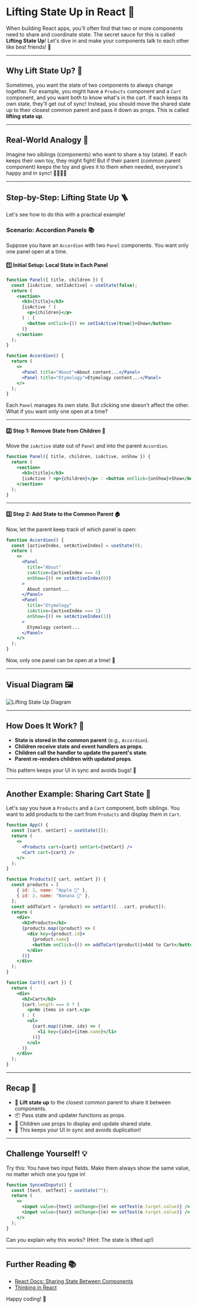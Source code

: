 # Lifting State Up in React 🚀

When building React apps, you'll often find that two or more components need to share and coordinate state. The secret sauce for this is called **Lifting State Up**! Let's dive in and make your components talk to each other like best friends! 🤝

---

## Why Lift State Up? 🤔

Sometimes, you want the state of two components to always change together. For example, you might have a `Products` component and a `Cart` component, and you want both to know what's in the cart. If each keeps its own state, they'll get out of sync! Instead, you should move the shared state up to their closest common parent and pass it down as props. This is called **lifting state up**.

---

## Real-World Analogy 🌳

Imagine two siblings (components) who want to share a toy (state). If each keeps their own toy, they might fight! But if their parent (common parent component) keeps the toy and gives it to them when needed, everyone's happy and in sync! 👨‍👩‍👧‍👦

---

## Step-by-Step: Lifting State Up 🪜

Let's see how to do this with a practical example!

### Scenario: Accordion Panels 📚

Suppose you have an `Accordion` with two `Panel` components. You want only one panel open at a time.

#### 1️⃣ Initial Setup: Local State in Each Panel

```jsx
function Panel({ title, children }) {
  const [isActive, setIsActive] = useState(false);
  return (
    <section>
      <h3>{title}</h3>
      {isActive ? (
        <p>{children}</p>
      ) : (
        <button onClick={() => setIsActive(true)}>Show</button>
      )}
    </section>
  );
}

function Accordion() {
  return (
    <>
      <Panel title="About">About content...</Panel>
      <Panel title="Etymology">Etymology content...</Panel>
    </>
  );
}
```

Each `Panel` manages its own state. But clicking one doesn't affect the other. What if you want only one open at a time?

---

#### 2️⃣ Step 1: Remove State from Children 🧹

Move the `isActive` state out of `Panel` and into the parent `Accordion`.

```jsx
function Panel({ title, children, isActive, onShow }) {
  return (
    <section>
      <h3>{title}</h3>
      {isActive ? <p>{children}</p> : <button onClick={onShow}>Show</button>}
    </section>
  );
}
```

---

#### 3️⃣ Step 2: Add State to the Common Parent 🏠

Now, let the parent keep track of which panel is open:

```jsx
function Accordion() {
  const [activeIndex, setActiveIndex] = useState(0);
  return (
    <>
      <Panel
        title="About"
        isActive={activeIndex === 0}
        onShow={() => setActiveIndex(0)}
      >
        About content...
      </Panel>
      <Panel
        title="Etymology"
        isActive={activeIndex === 1}
        onShow={() => setActiveIndex(1)}
      >
        Etymology content...
      </Panel>
    </>
  );
}
```

Now, only one panel can be open at a time! 🎉

---

## Visual Diagram 🖼️

![Lifting State Up Diagram](../../../../../public/lifting-state-up.JPG)

---

## How Does It Work? 🧠

- **State is stored in the common parent** (e.g., `Accordion`).
- **Children receive state and event handlers as props**.
- **Children call the handler to update the parent's state**.
- **Parent re-renders children with updated props**.

This pattern keeps your UI in sync and avoids bugs! 🐞

---

## Another Example: Sharing Cart State 🛒

Let's say you have a `Products` and a `Cart` component, both siblings. You want to add products to the cart from `Products` and display them in `Cart`.

```jsx
function App() {
  const [cart, setCart] = useState([]);
  return (
    <>
      <Products cart={cart} setCart={setCart} />
      <Cart cart={cart} />
    </>
  );
}

function Products({ cart, setCart }) {
  const products = [
    { id: 1, name: "Apple 🍎" },
    { id: 2, name: "Banana 🍌" },
  ];
  const addToCart = (product) => setCart([...cart, product]);
  return (
    <div>
      <h2>Products</h2>
      {products.map((product) => (
        <div key={product.id}>
          {product.name}
          <button onClick={() => addToCart(product)}>Add to Cart</button>
        </div>
      ))}
    </div>
  );
}

function Cart({ cart }) {
  return (
    <div>
      <h2>Cart</h2>
      {cart.length === 0 ? (
        <p>No items in cart.</p>
      ) : (
        <ul>
          {cart.map((item, idx) => (
            <li key={idx}>{item.name}</li>
          ))}
        </ul>
      )}
    </div>
  );
}
```

---

## Recap 📝

- 🔼 **Lift state up** to the closest common parent to share it between components.
- 📦 Pass state and updater functions as props.
- 🧩 Children use props to display and update shared state.
- 🧹 This keeps your UI in sync and avoids duplication!

---

## Challenge Yourself! 💡

Try this: You have two input fields. Make them always show the same value, no matter which one you type in!

```jsx
function SyncedInputs() {
  const [text, setText] = useState("");
  return (
    <>
      <input value={text} onChange={(e) => setText(e.target.value)} />
      <input value={text} onChange={(e) => setText(e.target.value)} />
    </>
  );
}
```

Can you explain why this works? (Hint: The state is lifted up!)

---

## Further Reading 📚

- [React Docs: Sharing State Between Components](https://react.dev/learn/sharing-state-between-components)
- [Thinking in React](https://react.dev/learn/thinking-in-react)

Happy coding! 🎉
